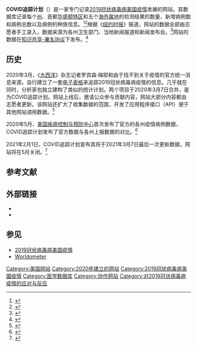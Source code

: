 {{NoteTA|G1=IT}}

{{Infobox website
|name=COVID追踪计划
|native_name=COVID Tracking Project
|native_name_lang=en
|screenshot=The_COVID_Tracking_Project_screenshot.png
|collapsible=yes
|caption=网站首页截图，采集于2021年1月13日
|type=记录[[2019冠状病毒病美国疫情|2019冠状病毒病美国疫情]]的志愿者协作计划|key_people=杰夫·哈默巴赫
|url={{官方网站}}
|launch_date={{start date and age|2020|03|07|p=yes}}
|current_status=活跃|content_license=数据和网站内容在[[知识共享|知识共享]]-署名4.0协议下发布<ref name="license" />
}}

'''COVID追踪计划'''（{{lang-en|COVID Tracking Project}}）是一家专门记录[[2019冠狀病毒病美國疫情|2019冠状病毒病美国疫情]]发展的网站。其数据库记录每个[[美国州份|州]]、首都[[华盛顿特区|华盛顿特区]]和五个[[美国属地|海外属地]]的检测结果的数量，新增病例数和病例总数以及病例的种族信息。<ref>{{Cite web|title=How many coronavirus cases have been found in each U.S. state|url=https://politico.com/interactives/2020/coronavirus-testing-by-state-chart-of-new-cases/|access-date=2021-01-13|website=politico.com|language=en|archive-date=2020-04-10|archive-url=https://web.archive.org/web/20200410191441/https://politico.com/interactives/2020/coronavirus-testing-by-state-chart-of-new-cases/|dead-url=no}}</ref><ref>{{Cite web|title=How the COVID Tracking Project fills the public health data gap|url=https://www.cjr.org/the_profile/covid-tracking-project.php|accessdate=2021-01-13|work=Columbia Journalism Review|language=en|archive-date=2020-04-10|archive-url=https://web.archive.org/web/20200410191442/https://www.cjr.org/the_profile/covid-tracking-project.php|dead-url=no}}</ref>根据《[[纽约时报|纽约时报]]》报道，网站的数据全部由志愿者手工录入，数据来源为各州卫生部门、当地新闻报道和新闻发布会。<ref>{{Cite news|title=U.S. Lags in Coronavirus Testing After Slow Response to Outbreak|url=https://www.nytimes.com/interactive/2020/03/17/us/coronavirus-testing-data.html|newspaper=The New York Times|date=2020-03-17|accessdate=2021-01-13|issn=0362-4331|language=en-US|first=Larry|last=Buchanan|first2=K. K. Rebecca|last2=Lai|first3=Allison|last3=McCann|archive-date=2020-04-10|archive-url=https://web.archive.org/web/20200410191442/https://www.nytimes.com/interactive/2020/03/17/us/coronavirus-testing-data.html|dead-url=no}}</ref>网站的数据在[[知识共享许可协议|知识共享-署名协议]]下发布。<ref name="license">{{Cite web|title=Data License|url=https://covidtracking.com/about-data/license|accessdate=2021-01-13|work=The COVID Tracking Project|language=en|archive-date=2021-01-13|archive-url=https://web.archive.org/web/20210113090632/https://covidtracking.com/about-data/license/|dead-url=no}}</ref>

== 历史 ==
2020年3月，《[[大西洋_(雜誌)|大西洋]]》杂志记者罗宾森·梅耶和{{Le|阿列克西斯·马德里加尔|Alexis Madrigal}}由于找不到关于疫情的官方统一消息来源，自行建立了一套[[电子表格|电子表格]]来追踪2019冠状病毒病疫情的信息。几乎就在同时，分析家{{Le|杰夫·哈默巴赫|Jeff Hammerbacher}}也独立建构了类似的统计计划。两个项目于2020年3月7日合并，是为COVID追踪计划。网站上线后，邀请公众参与贡献内容，网站大部分内容都由志愿者更新。该网站还扩大了收集数据的范围，开发了应用程序接口（API）便于其他网站调用数据。<ref>{{Cite web|title=About Us|url=https://covidtracking.com/about|accessdate=2021-01-13|work=The COVID Tracking Project|language=en|archive-date=2021-01-13|archive-url=https://web.archive.org/web/20210113090702/https://covidtracking.com/about/|dead-url=no}}</ref>

2020年5月，[[美国疾病控制与预防中心|美国疾病控制与预防中心]]首次发布了官方的各州疫情病例数据，COVID追踪计划发布了官方数据与各州上报数据的对比。<ref>{{Cite web|title=State and Federal Data on COVID-19 Testing Don’t Match Up|url=https://www.theatlantic.com/health/archive/2020/05/cdc-publishing-covid-19-test-data/611764/|accessdate=2021-01-13|date=2020-05-17|last=Madrigal|first=Robinson Meyer, Alexis C.|work=The Atlantic|language=en|archive-date=2021-01-13|archive-url=https://web.archive.org/web/20210113090631/https://www.theatlantic.com/health/archive/2020/05/cdc-publishing-covid-19-test-data/611764/|dead-url=no}}</ref>

2021年2月1日，COVID追踪计划宣布其将于2021年3月7日最后一次更新数据，网站将在5月关闭。<ref>{{cite web |author1 = Erin Kissane |author2 = Alexis Madrigal |title = It's Time: The COVID Tracking Project Will Soon Come to an End |url = https://covidtracking.com/analysis-updates/covid-tracking-project-end-march-7 |website = The COVID Tracking Project |date = 2021-02-01 |access-date = 2021-02-23 |language = en-US |archive-date = 2021-05-24 |archive-url = https://web.archive.org/web/20210524201458/https://covidtracking.com/analysis-updates/covid-tracking-project-end-march-7/ }}</ref>

== 参考文献 ==
{{Reflist}}

== 外部链接 ==
* {{官方网站}}
* {{Twitter}}

== 参见 ==
{{Portal|2019冠状病毒病|互联网|美国}}
* [[2019冠状病毒病美国疫情|2019冠状病毒病美国疫情]]
* [[Worldometer|Worldometer]]

[[Category:美国网站|Category:美国网站]]
[[Category:2020年建立的网站|Category:2020年建立的网站]]
[[Category:2019冠狀病毒病美國疫情|Category:2019冠狀病毒病美國疫情]]
[[Category:医学数据库|Category:医学数据库]]
[[Category:协作网站|Category:协作网站]]
[[Category:对2019冠状病毒病疫情的应对与反应|Category:对2019冠状病毒病疫情的应对与反应]]